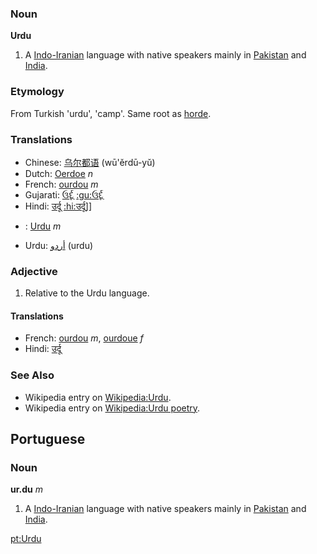 ===Noun===
'''Urdu'''

# A [[Indo-Iranian]] language with native speakers mainly in [[Pakistan]] and [[India]].

===Etymology===
From Turkish 'urdu', 'camp'. Same root as [[horde]].

===Translations===

*Chinese: [[乌尔都语]] (wū'ěrdū-yǔ)
*Dutch: [[Oerdoe]] ''n''
*French: [[ourdou]] ''m''
*Gujarati: [[ઉર્દૂ]] [[:gu:ઉર્દૂ]]
*Hindi: [[उर्दू]] [[:hi:उर्दू]]]]
*{{pt}}: [[Urdu]] ''m''
*Urdu: [[اردو|أردو]] (urdu)

=== Adjective ===

# Relative to the Urdu language.

==== Translations ====

*French: [[ourdou]] ''m'', [[ourdoue]] ''f''
*Hindi: [[उर्दू]]

===See Also===
*Wikipedia entry on [[Wikipedia:Urdu]].
*Wikipedia entry on [[Wikipedia:Urdu poetry]].

== Portuguese ==
=== Noun ===
'''ur.du''' ''m''

# A [[Indo-Iranian]] language with native speakers mainly in [[Pakistan]] and [[India]].

[[pt:Urdu]]